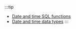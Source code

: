 ---
---

:::tip
- [Date and time SQL functions](/sql-reference/sql-functions/date-time-functions/date-time-functions.mdx)
- [Date and time data types](/sql-reference/data-types/date-types/date-types.mdx)
:::
